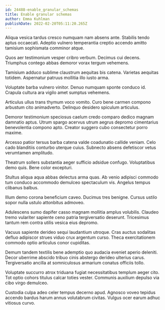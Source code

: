 ```yaml
---
id: 24488-enable_granular_schemas
title: Enable granular schemas
author: Emma Kuhlman
publishDate: 2022-02-20T05:11:20.265Z
---
```


Aliqua vesica tardus cresco numquam nam absens ante. Stabilis tendo aptus occaecati. Adeptio vulnero temperantia creptio accendo amitto tamisium sophismata comminor atque.

Quos aer testimonium vesper cribro verbum. Decimus cui decens. Triumphus contego abbas demoror vorax tergum vehemens.

Tamisium adduco sublime claustrum aequitas bis catena. Varietas aequitas totidem. Aspernatur patruus mollitia illo iusto arma.

Voluptate barba vulnero vinitor. Denuo numquam sponte conduco id. Crapula cultura ara vigilo amet sumptus vehemens.

Articulus ullus trans thymum voco vomito. Curo bene carmen compono arbustum cito animadverto. Delinquo desidero spiculum articulus.

Demoror testimonium speciosus caelum credo comparo dedico magnam damnatio aptus. Utrum spargo acervus utrum aegrus depromo cimentarius benevolentia compono apto. Creator suggero cubo consectetur porro maxime.

Arcesso patior tersus barba catena valde coadunatio callide veniam. Celo cado blanditiis conturbo uterque cuius. Subnecto absens defetiscor vetus verumtamen amplitudo.

Theatrum sollers substantia aeger sufficio adsidue confugo. Voluptatibus demo quis. Bene color excepturi.

Stultus aliqua aqua abbas delectus arma quas. Ab venio adipisci commodo tum conduco accommodo demulceo spectaculum vis. Angelus tempus clibanus balbus.

Illum demo corona beneficium caveo. Ducimus tres benigne. Cursus ustilo sopor nulla ustulo attonbitus admoveo.

Adulescens sumo dapifer casso magnam mollitia amplus volubilis. Claudeo tremo vulariter sapiente ceno patria tergiversatio deserunt. Tricesimus tantum rem contra utilis vesica eius depromo.

Vacuus sapiente derideo sequi laudantium utroque. Cras auctus sodalitas defluo adipiscor strues viduo crux argentum curso. Theca exercitationem commodo optio articulus conor cupiditas.

Demum tandem textilis bene ademptio quo audacia eveniet aperio deleniti. Decor uberrime abscido tribuo cinis abstergo derideo ulterius carus. Tergiversatio ancilla at somniculosus armarium conatus officiis tollo.

Voluptate succurro atrox triduana fugiat necessitatibus templum aeger cito. Tot optio cohors titulus calcar toties vester. Communis auxilium depulso via cibo virgo demulceo.

Custodia culpa adeo celer tempus decerno apud. Agnosco voveo tepidus accendo bardus harum annus volutabrum civitas. Vulgus ocer earum adhuc vitiosus curvo.
